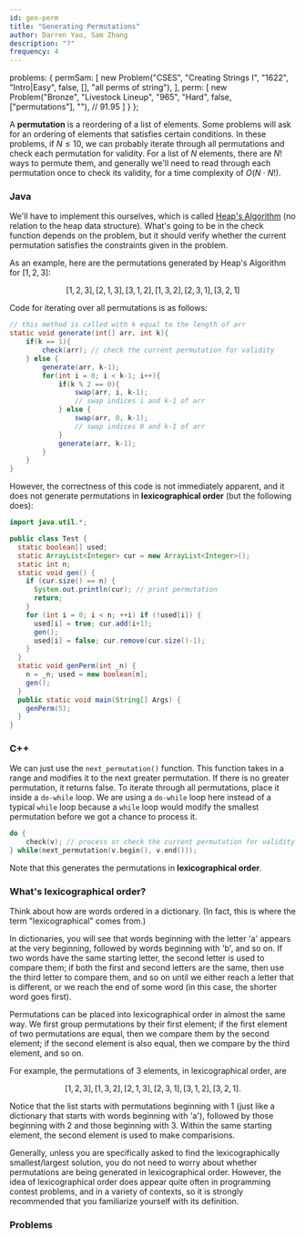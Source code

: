 ```yaml
---
id: gen-perm
title: "Generating Permutations"
author: Darren Yao, Sam Zhang
description: "?"
frequency: 4
---
```



  problems: {
    permSam: [
      new Problem("CSES", "Creating Strings I", "1622", "Intro|Easy", false, [], "all perms of string"),
    ],
    perm: [
      new Problem("Bronze", "Livestock Lineup", "965", "Hard", false, ["permutations"], ""), // 91.95
    ]
  }
};

<resources>
  <resource source="GFG" url="write-a-c-program-to-print-all-permutations-of-a-given-string" title="Printing all Permutations of Given String"> </resource>
</resources>

<problems-list problems={metadata.problems.permSam} />

A **permutation** is a reordering of a list of elements. Some problems will ask for an ordering of elements that satisfies certain conditions. In these problems, if $N \leq 10$, we can probably iterate through all permutations and check each permutation for validity. For a list of $N$ elements, there are $N!$ ways to permute them, and generally we'll need to read through each permutation once to check its validity, for a time complexity of $O(N \cdot N!)$.

### Java

We'll have to implement this ourselves, which is called [Heap's Algorithm](https://en.wikipedia.org/wiki/Heap%27s_algorithm) (no relation to the heap data structure). What's going to be in the check function depends on the problem, but it should verify whether the current permutation satisfies the constraints given in the problem.

As an example, here are the permutations generated by Heap's Algorithm for $[1, 2, 3]$:

$$
[1, 2, 3], [2, 1, 3], [3, 1, 2], [1, 3, 2], [2, 3, 1], [3, 2, 1]
$$

Code for iterating over all permutations is as follows:

```java
// this method is called with k equal to the length of arr
static void generate(int[] arr, int k){
    if(k == 1){
        check(arr); // check the current permutation for validity
    } else {
        generate(arr, k-1);
        for(int i = 0; i < k-1; i++){
            if(k % 2 == 0){
                swap(arr, i, k-1);
                // swap indices i and k-1 of arr
            } else {
                swap(arr, 0, k-1);
                // swap indices 0 and k-1 of arr
            }
            generate(arr, k-1);
        }
    }
}
```

However, the correctness of this code is not immediately apparent, and it does not generate permutations in **lexicographical order** (but the following does):

```java
import java.util.*;

public class Test {
  static boolean[] used;
  static ArrayList<Integer> cur = new ArrayList<Integer>();
  static int n;
  static void gen() {
    if (cur.size() == n) {
      System.out.println(cur); // print permutation
      return;
    }
    for (int i = 0; i < n; ++i) if (!used[i]) {
      used[i] = true; cur.add(i+1);
      gen();
      used[i] = false; cur.remove(cur.size()-1);
    }
  }
  static void genPerm(int _n) {
    n = _n; used = new boolean[n];
    gen();
  }
  public static void main(String[] Args) {
    genPerm(5);
  }
}
```

### C++

We can just use the `next_permutation()` function. This function takes in a range and modifies it to the next greater permutation. If there is no greater permutation, it returns false. To iterate through all permutations, place it inside a `do-while` loop. We are using a `do-while` loop here instead of a typical `while` loop because a `while` loop would modify the smallest permutation before we got a chance to process it.
```cpp
do {
    check(v); // process or check the current permutation for validity
} while(next_permutation(v.begin(), v.end()));
```

Note that this generates the permutations in **lexicographical order**.

### What's lexicographical order?

Think about how are words ordered in a dictionary. (In fact, this is where the term "lexicographical" comes from.)

In dictionaries, you will see that words beginning with the letter 'a' appears at the very beginning, followed by words beginning with 'b', and so on. If two words have the same starting letter, the second letter is used to compare them; if both the first and second letters are the same, then use the third letter to compare them, and so on until we either reach a letter that is different, or we reach the end of some word (in this case, the shorter word goes first).

Permutations can be placed into lexicographical order in almost the same way. We first group permutations by their first element; if the first element of two permutations are equal, then we compare them by the second element; if the second element is also equal, then we compare by the third element, and so on.

For example, the permutations of 3 elements, in lexicographical order, are 

$$
[1, 2, 3], [1, 3, 2], [2, 1, 3], [2, 3, 1], [3, 1, 2], [3, 2, 1].
$$ 

Notice that the list starts with permutations beginning with 1 (just like a dictionary that starts with words beginning with 'a'), followed by those beginning with 2 and those beginning with 3. Within the same starting element, the second element is used to make comparisions.

Generally, unless you are specifically asked to find the lexicographically smallest/largest solution, you do not need to worry about whether permutations are being generated in lexicographical order. However, the idea of lexicographical order does appear quite often in programming contest problems, and in a variety of contexts, so it is strongly recommended that you familiarize yourself with its definition.

### Problems

<problems-list problems={metadata.problems.perm} />
